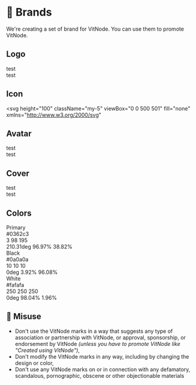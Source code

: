 # 🎨 Brands

We're creating a set of brand for VitNode. You can use them to promote VitNode.

## Logo

<div className="flex gap-5 [&>div]:flex-1 [&>div]:p-5 [&>div]:rounded-sm my-5">
  <div style={{ backgroundColor: '#0a0a0a', color: '#fafafa' }}>test</div>
  <div style={{ backgroundColor: '#fafafa', color: '#0a0a0a' }}>test</div>
</div>

## Icon

<svg
  height="100"
  className="my-5"
  viewBox="0 0 500 501"
  fill="none"
  xmlns="http://www.w3.org/2000/svg"
>
  <path
    d="M223.692 6.91261C239.662 -2.3042 259.338 -2.3042 275.308 6.91261L447.192 106.114C463.162 115.331 473 132.365 473 150.798V349.202C473 367.635 463.162 384.669 447.192 393.886L275.308 493.087C259.338 502.304 239.662 502.304 223.692 493.087L51.8076 393.886C35.8378 384.669 26 367.635 26 349.202V150.798C26 132.365 35.8378 115.331 51.8076 106.114L223.692 6.91261Z"
    fill="#FDFEFF"
  />
  <path
    fillRule="evenodd"
    clipRule="evenodd"
    d="M250 81.5484L103.596 166.024V334.976L250 419.452L396.404 334.976V166.024L250 81.5484ZM275.865 6.92643C259.86 -2.30881 240.14 -2.30881 224.135 6.92643L51.8653 106.327C35.8598 115.562 26 132.629 26 151.1V349.9C26 368.371 35.8598 385.438 51.8653 394.673L224.135 494.074C240.14 503.309 259.86 503.309 275.865 494.074L448.135 394.673C464.14 385.438 474 368.371 474 349.9V151.1C474 132.629 464.14 115.562 448.135 106.327L275.865 6.92643Z"
    fill="#0162C3"
  />
  <path
    d="M362.708 126L268.785 288.857C268.781 288.863 268.778 288.869 268.774 288.875L250 321.429L137.292 126L99.723 126C83.0255 126 72.5896 144.095 80.9384 158.571L231.215 419.143C239.564 433.619 260.436 433.619 268.785 419.143L419.062 158.571C427.41 144.095 416.974 126 400.277 126L362.708 126Z"
    fill="#0162C3"
  />
</svg>

## Avatar

<div className="flex gap-5 [&>div]:flex-1 my-5">
  <div>test</div>
  <div>test</div>
</div>

## Cover

<div className="flex gap-5 [&>div]:flex-1 my-5">
  <div>test</div>
  <div>test</div>
</div>

## Colors

<div className="flex gap-5 [&>div]:flex-1 [&>div]:p-5 [&>div]:rounded-sm my-5">
  <div style={{ backgroundColor: '#0362c3' }}>
    <div className="text-lg font-semibold mb-5">Primary</div>
    <div>#0362c3</div>
    <div>3 98 195</div>
    <div>210.31deg 96.97% 38.82%</div>
  </div>
  <div style={{ backgroundColor: '#0a0a0a', color: '#fafafa' }}>
    <div className="text-lg font-semibold mb-5">Black</div>
    <div>#0a0a0a</div>
    <div>10 10 10</div>
    <div>0deg 3.92% 96.08%</div>
  </div>
  <div style={{ backgroundColor: '#fafafa', color: '#0a0a0a' }}>
    <div className="text-lg font-semibold mb-5">White</div>
    <div>#fafafa</div>
    <div>250 250 250</div>
    <div>0deg 98.04% 1.96%</div>
  </div>
</div>

## 🛑 Misuse

- Don't use the VitNode marks in a way that suggests any type of association or partnership with VitNode, or approval, sponsorship, or endorsement by VitNode _(unless you have to promote VitNode like "Created using VitNode")_,
- Don't modify the VitNode marks in any way, including by changing the design or color,
- Don't use any VitNode marks on or in connection with any defamatory, scandalous, pornographic, obscene or other objectionable materials
